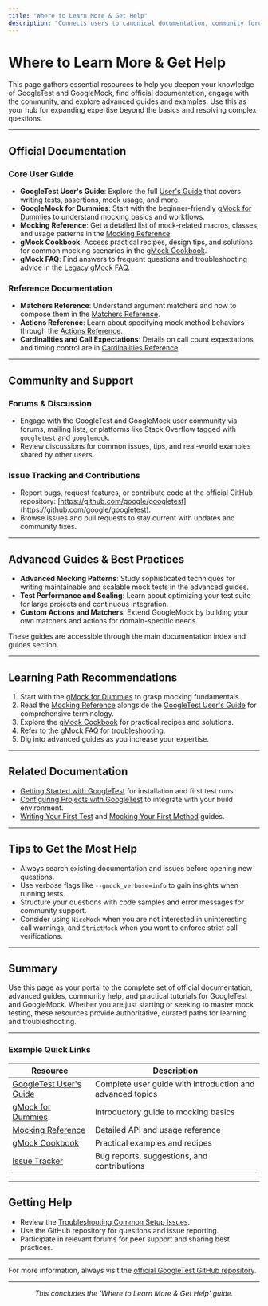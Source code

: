 ```yaml
---
title: "Where to Learn More & Get Help"
description: "Connects users to canonical documentation, community forums, advanced guides, and examples. Provides links to the detailed user guide, community documentation, and reference material for deep dives."
---
```


# Where to Learn More & Get Help

This page gathers essential resources to help you deepen your knowledge of GoogleTest and GoogleMock, find official documentation, engage with the community, and explore advanced guides and examples. Use this as your hub for expanding expertise beyond the basics and resolving complex questions.

---

## Official Documentation

### Core User Guide
- **GoogleTest User's Guide**: Explore the full [User's Guide](https://github.com/google/googletest/blob/main/docs/index.md) that covers writing tests, assertions, mock usage, and more.
- **GoogleMock for Dummies**: Start with the beginner-friendly [gMock for Dummies](https://github.com/google/googletest/blob/main/docs/gmock_for_dummies.md) to understand mocking basics and workflows.
- **Mocking Reference**: Get a detailed list of mock-related macros, classes, and usage patterns in the [Mocking Reference](https://github.com/google/googletest/blob/main/docs/reference/mocking.md).
- **gMock Cookbook**: Access practical recipes, design tips, and solutions for common mocking scenarios in the [gMock Cookbook](https://github.com/google/googletest/blob/main/docs/gmock_cook_book.md).
- **gMock FAQ**: Find answers to frequent questions and troubleshooting advice in the [Legacy gMock FAQ](https://github.com/google/googletest/blob/main/docs/gmock_faq.md).

### Reference Documentation
- **Matchers Reference**: Understand argument matchers and how to compose them in the [Matchers Reference](https://github.com/google/googletest/blob/main/docs/reference/matchers.md).
- **Actions Reference**: Learn about specifying mock method behaviors through the [Actions Reference](https://github.com/google/googletest/blob/main/docs/reference/actions.md).
- **Cardinalities and Call Expectations**: Details on call count expectations and timing control are in [Cardinalities Reference](https://github.com/google/googletest/blob/main/api-reference/mock-configuration-behavior/cardinalities-reference.md).

---

## Community and Support

### Forums & Discussion
- Engage with the GoogleTest and GoogleMock user community via forums, mailing lists, or platforms like Stack Overflow tagged with `googletest` and `googlemock`.
- Review discussions for common issues, tips, and real-world examples shared by other users.

### Issue Tracking and Contributions
- Report bugs, request features, or contribute code at the official GitHub repository: [https://github.com/google/googletest](https://github.com/google/googletest).
- Browse issues and pull requests to stay current with updates and community fixes.

---

## Advanced Guides & Best Practices

- **Advanced Mocking Patterns**: Study sophisticated techniques for writing maintainable and scalable mock tests in the advanced guides.
- **Test Performance and Scaling**: Learn about optimizing your test suite for large projects and continuous integration.
- **Custom Actions and Matchers**: Extend GoogleMock by building your own matchers and actions for domain-specific needs.

These guides are accessible through the main documentation index and guides section.

---

## Learning Path Recommendations

1. Start with the [gMock for Dummies](https://github.com/google/googletest/blob/main/docs/gmock_for_dummies.md) to grasp mocking fundamentals.
2. Read the [Mocking Reference](https://github.com/google/googletest/blob/main/docs/reference/mocking.md) alongside the [GoogleTest User's Guide](https://github.com/google/googletest/blob/main/docs/index.md) for comprehensive terminology.
3. Explore the [gMock Cookbook](https://github.com/google/googletest/blob/main/docs/gmock_cook_book.md) for practical recipes and solutions.
4. Refer to the [gMock FAQ](https://github.com/google/googletest/blob/main/docs/gmock_faq.md) for troubleshooting.
5. Dig into advanced guides as you increase your expertise.

---

## Related Documentation

- [Getting Started with GoogleTest](https://github.com/google/googletest/blob/main/docs/getting-started/README.md) for installation and first test runs.
- [Configuring Projects with GoogleTest](https://github.com/google/googletest/blob/main/docs/getting-started/setup-prerequisites-installation/configuring-projects-with-googletest.mdx) to integrate with your build environment.
- [Writing Your First Test](https://github.com/google/googletest/blob/main/guides/getting-started/writing-your-first-test.mdx) and [Mocking Your First Method](https://github.com/google/googletest/blob/main/guides/getting-started/mocking-your-first-method.mdx) guides.

---

## Tips to Get the Most Help

- Always search existing documentation and issues before opening new questions.
- Use verbose flags like `--gmock_verbose=info` to gain insights when running tests.
- Structure your questions with code samples and error messages for community support.
- Consider using `NiceMock` when you are not interested in uninteresting call warnings, and `StrictMock` when you want to enforce strict call verifications.

---

## Summary
Use this page as your portal to the complete set of official documentation, advanced guides, community help, and practical tutorials for GoogleTest and GoogleMock. Whether you are just starting or seeking to master mock testing, these resources provide authoritative, curated paths for learning and troubleshooting.

---

### Example Quick Links

| Resource                 | Description                                   |
|--------------------------|-----------------------------------------------|
| [GoogleTest User's Guide](https://github.com/google/googletest/blob/main/docs/index.md)         | Complete user guide with introduction and advanced topics |
| [gMock for Dummies](https://github.com/google/googletest/blob/main/docs/gmock_for_dummies.md) | Introductory guide to mocking basics                 |
| [Mocking Reference](https://github.com/google/googletest/blob/main/docs/reference/mocking.md) | Detailed API and usage reference                      |
| [gMock Cookbook](https://github.com/google/googletest/blob/main/docs/gmock_cook_book.md)       | Practical examples and recipes                         |
| [Issue Tracker](https://github.com/google/googletest)                  | Bug reports, suggestions, and contributions         |

---

## Getting Help

- Review the [Troubleshooting Common Setup Issues](https://github.com/google/googletest/blob/main/docs/troubleshooting-faq-support/common-setup-errors.mdx).
- Use the GitHub repository for questions and issue reporting.
- Participate in relevant forums for peer support and sharing best practices.


---

For more information, always visit the [official GoogleTest GitHub repository](https://github.com/google/googletest).

---

<p align="center"><em>This concludes the 'Where to Learn More & Get Help' guide.</em></p>
